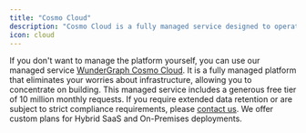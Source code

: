 ```yaml
---
title: "Cosmo Cloud"
description: "Cosmo Cloud is a fully managed service designed to operate all critical components of the Cosmo Platform in the most efficient manner, leaving you only responsible for running your routers."
icon: cloud
---
```


If you don't want to manage the platform yourself, you can use our managed service [WunderGraph Cosmo Cloud](https://cosmo.wundergraph.com). It is a fully managed platform that eliminates your worries about infrastructure, allowing you to concentrate on building. This managed service includes a generous free tier of 10 million monthly requests. If you require extended data retention or are subject to strict compliance requirements, please [contact us](https://wundergraph.com/contact/sales). We offer custom plans for Hybrid SaaS and On-Premises deployments.
